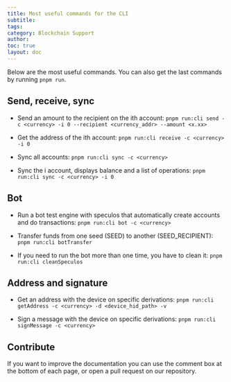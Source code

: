 ```yaml
---
title: Most useful commands for the CLI
subtitle:
tags:
category: Blockchain Support
author:
toc: true
layout: doc
---
```


Below are the most useful commands. You can also get the last commands by running `pnpm run`.

## Send, receive, sync

- Send an amount to the recipient on the ith account:
`pnpm run:cli send -c <currency> -i 0 --recipient <currency_addr> --amount <x.xx>`

- Get the address of the ith account:
`pnpm run:cli receive -c <currency> -i 0`

- Sync all accounts:
`pnpm run:cli sync -c <currency>`

- Sync the i account, displays balance and a list of operations:
`pnpm run:cli sync -c <currency> -i 0`

## Bot

- Run a bot test engine with speculos that automatically create accounts and do transactions:
`pnpm run:cli bot -c <currency>`

- Transfer funds from one seed (SEED) to another (SEED_RECIPIENT):
`pnpm run:cli botTransfer`

- If you need to run the bot more than one time, you have to clean it:
`pnpm run:cli cleanSpeculos`

## Address and signature

- Get an address with the device on specific derivations:
`pnpm run:cli getAddress -c <currency> -d <device_hid_path> -v`

- Sign a message with the device on specific derivations:
`pnpm run:cli signMessage -c <currency>`

## Contribute 

If you want to improve the documentation you can use the comment box at the bottom of each page, or open a pull request on our repository.
